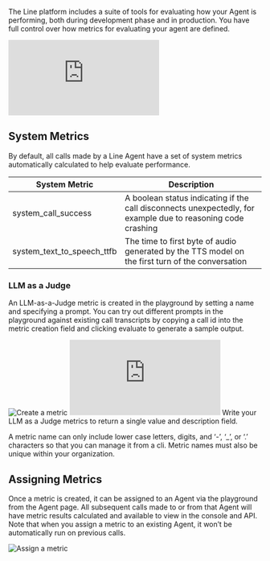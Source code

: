 The Line platform includes a suite of tools for evaluating how your Agent is performing, both during development phase and in production.
You have full control over how metrics for evaluating your agent are defined.

<Frame background="subtle" caption="Using Metrics">
  <iframe
    src="https://www.youtube.com/embed/IcJYTF5kOz0?si=JBx2ujIZxikgotF1"
    frameBorder="0"
    webkitallowfullscreen
    mozallowfullscreen
    allowFullScreen
    style={{ width: "100%", height: "400px" }}
  ></iframe>
</Frame>

## System Metrics

By default, all calls made by a Line Agent have a set of system metrics automatically calculated to help evaluate performance.

| System Metric              | Description                                                                                                  |
| -------------------------- | ------------------------------------------------------------------------------------------------------------ |
| system_call_success        | A boolean status indicating if the call disconnects unexpectedly, for example due to reasoning code crashing |
| system_text_to_speech_ttfb | The time to first byte of audio generated by the TTS model on the first turn of the conversation             |

### LLM as a Judge

An LLM-as-a-Judge metric is created in the playground by setting a name and specifying a prompt. You can try out different prompts in
the playground against existing call transcripts by copying a call id into the metric creation field and clicking evaluate
to generate a sample output.

<Frame>
  <img src="/assets/images/agents/metric-creation.png" alt="Create a metric" />
</Frame>

<Frame background="subtle" caption="Create a Custom Metric Demo">
  <iframe
    src="https://www.youtube.com/embed/C8s5QjD6mRc?si=GNf4kDd0MAAXyj_U"
    frameBorder="0"
    webkitallowfullscreen
    mozallowfullscreen
    allowFullScreen
    style={{ width: "100%", height: "400px" }}
  ></iframe>
</Frame>

<Tip title="Prompt Tips" icon="gavel">
  Write your LLM as a Judge metrics to return a single value and description
  field.
</Tip>

A metric name can only include lower case letters, digits, and ‘-’, ‘\_’, or ‘.’ characters so that you can manage it
from a cli. Metric names must also be unique within your organization.

## Assigning Metrics

Once a metric is created, it can be assigned to an Agent via the playground from the Agent page. All subsequent calls made
to or from that Agent will have metric results calculated and available to view in the console and API. Note
that when you assign a metric to an existing Agent, it won’t be automatically run on previous calls.

<Frame>
  <img src="/assets/images/agents/metric-addition.png" alt="Assign a metric" />
</Frame>
